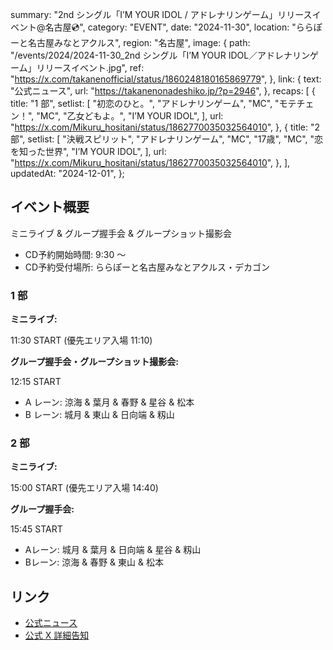   summary: "2nd シングル「I’M YOUR IDOL / アドレナリンゲーム」リリースイベント@名古屋💿",
  category: "EVENT",
  date: "2024-11-30",
  location: "ららぽーと名古屋みなとアクルス",
  region: "名古屋",
  image: {
    path: "/events/2024/2024-11-30_2nd シングル「I’M YOUR IDOL／アドレナリンゲーム」リリースイベント.jpg",
    ref: "https://x.com/takanenofficial/status/1860248180165869779",
  },
  link: {
    text: "公式ニュース",
    url: "https://takanenonadeshiko.jp/?p=2946",
  },
  recaps: [
    {
      title: "1 部",
      setlist: [
        "初恋のひと。",
        "アドレナリンゲーム",
        "MC",
        "モテチェン！",
        "MC",
        "乙女どもよ。",
        "I’M YOUR IDOL",
      ],
      url: "https://x.com/Mikuru_hositani/status/1862770035032564010",
    },
    {
      title: "2 部",
      setlist: [
        "決戦スピリット",
        "アドレナリンゲーム",
        "MC",
        "17歳",
        "MC",
        "恋を知った世界",
        "I’M YOUR IDOL",
      ],
      url: "https://x.com/Mikuru_hositani/status/1862770035032564010",
    },
  ],
  updatedAt: "2024-12-01",
};

## イベント概要

ミニライブ & グループ握手会 & グループショット撮影会

- CD予約開始時間: 9:30 〜
- CD予約受付場所: ららぽーと名古屋みなとアクルス・デカゴン

### 1 部

**ミニライブ:**

11:30 START (優先エリア入場 11:10)

**グループ握手会・グループショット撮影会:**

12:15 START

- A レーン: 涼海 & 葉月 & 春野 & 星谷 & 松本
- B レーン: 城月 & 東山 & 日向端 & 籾山

### 2 部

**ミニライブ:**

15:00 START (優先エリア入場 14:40)

**グループ握手会:**

15:45 START

- Aレーン: 城月 & 葉月 & 日向端 & 星谷 & 籾山
- Bレーン: 涼海 & 春野 & 東山 & 松本

## リンク

- [公式ニュース](https://takanenonadeshiko.jp/?p=2946)
- [公式 X 詳細告知](https://x.com/takanenofficial/status/1860172462383841735)
